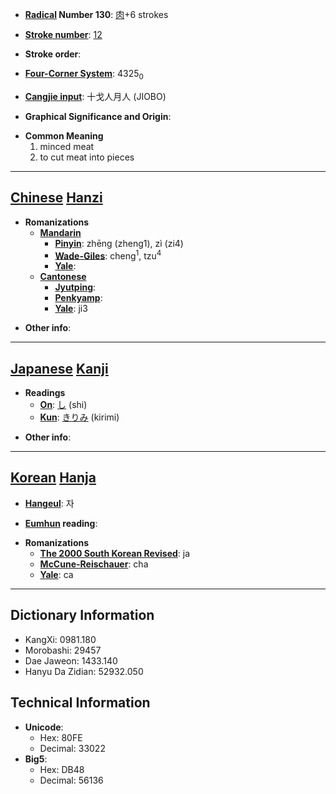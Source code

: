 * '''[[Wiktionary:Chinese radical index| Radical]] Number 130''': [[Wiktionary:Chinese radical index 肉|肉]]+6 strokes

* '''[[Wiktionary:Chinese total strokes index|Stroke number]]''': [[Wiktionary:Chinese total strokes index 12|12]]

* '''Stroke order''': 

* '''[[Wiktionary:Chinese four corner index|Four-Corner System]]''': 4325<sub>0</sub>

* '''[[Wiktionary:Chinese Cangjie index|Cangjie input]]''': 十戈人月人 (JIOBO)

* '''Graphical Significance and Origin''': 

* '''Common Meaning'''
*#minced meat
*# to cut meat into pieces


----

== [[Chinese]] [[Hanzi]] ==

* '''Romanizations'''
** '''[[Mandarin]]'''
*** '''[[Pinyin]]''': zhēng (zheng1), zì (zi4)
*** '''[[Wade-Giles]]''': cheng<sup>1</sup>, tzu<sup>4</sup>
*** '''[[Yale]]''': 
** '''[[Cantonese]]'''
*** '''[[Jyutping]]''':
*** '''[[Penkyamp]]''': 
*** '''[[Yale]]''': ji3

* '''Other info''': 

----

== [[Japanese]] [[Kanji]] ==

* '''Readings'''
** '''[[On]]''': [[し]] (shi)
** '''[[Kun]]''': [[きりみ]] (kirimi)

* '''Other info''':  

----

== [[Korean]] [[Hanja]] ==

* '''[[Hangeul]]''': 자

* '''[[Eumhun]] reading''': 

* '''Romanizations'''
** '''[[The 2000 South Korean Revised Romanization|The 2000 South Korean Revised]]''': ja
** '''[[McCune-Reischauer]]''': cha
** '''[[Yale]]''': ca

----

== Dictionary Information ==

* KangXi: 0981.180
* Morobashi: 29457
* Dae Jaweon: 1433.140
* Hanyu Da Zidian: 52932.050

== Technical Information ==

* '''Unicode''':
** Hex: 80FE
** Decimal: 33022
* '''Big5''':
** Hex: DB48
** Decimal: 56136